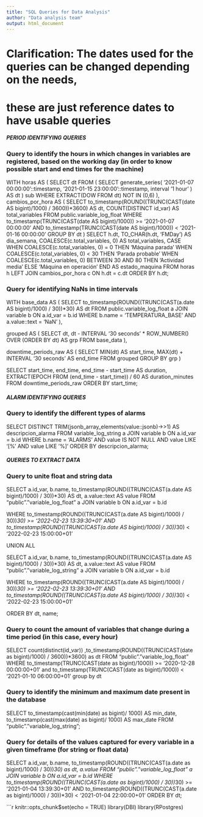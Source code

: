 ```yaml
---
title: "SQL Queries for Data Analysis"
author: "Data analysis team"
output: html_document
---
```


# Clarification: The dates used for the queries can be changed depending on the needs,
# these are just reference dates to have usable queries


##### PERIOD IDENTIFYING QUERIES #####

### Query to identify the hours in which changes in variables are registered, based on the working day (in order to know possible start and end times for the machine)

WITH horas AS (
  SELECT dt FROM (
    SELECT generate_series(
      '2021-01-07 00:00:00'::timestamp,
      '2021-01-15 23:00:00'::timestamp,
      interval '1 hour'
    ) AS dt
  ) sub
  WHERE EXTRACT(DOW FROM dt) NOT IN (0,6)
),
cambios_por_hora AS (
  SELECT 
    to_timestamp(ROUND((TRUNC(CAST(date AS bigint)/1000) / 3600))*3600) AS dt,
    COUNT(DISTINCT id_var) AS total_variables
  FROM public.variable_log_float
  WHERE to_timestamp(TRUNC(CAST(date AS bigint)/1000)) >= '2021-01-07 00:00:00'
    AND to_timestamp(TRUNC(CAST(date AS bigint)/1000)) < '2021-01-16 00:00:00'
  GROUP BY dt
)
SELECT
  h.dt,
  TO_CHAR(h.dt, 'FMDay') AS dia_semana,
  COALESCE(c.total_variables, 0) AS total_variables,
  CASE 
    WHEN COALESCE(c.total_variables, 0) = 0 THEN 'Máquina parada'
    WHEN COALESCE(c.total_variables, 0) < 30 THEN 'Parada probable'
    WHEN COALESCE(c.total_variables, 0) BETWEEN 30 AND 80 THEN 'Actividad media'
    ELSE 'Máquina en operación'
  END AS estado_maquina
FROM horas h
LEFT JOIN cambios_por_hora c ON h.dt = c.dt
ORDER BY h.dt;

### Query for identifying NaNs in time intervals

WITH base_data AS (
    SELECT 
        to_timestamp(ROUND((TRUNC(CAST(a.date AS bigint)/1000) / 30))*30) AS dt
    FROM public.variable_log_float a
    JOIN variable b ON a.id_var = b.id
    WHERE b.name = 'TEMPERATURA_BASE' AND a.value::text = 'NaN'
),

grouped AS (
    SELECT 
        dt,
        dt - INTERVAL '30 seconds' * ROW_NUMBER() OVER (ORDER BY dt) AS grp
    FROM base_data
),

downtime_periods_raw AS (
    SELECT 
        MIN(dt) AS start_time,
        MAX(dt) + INTERVAL '30 seconds' AS end_time
    FROM grouped
    GROUP BY grp
)

SELECT 
    start_time,
    end_time,
    end_time - start_time AS duration,
    EXTRACT(EPOCH FROM (end_time - start_time)) / 60 AS duration_minutes
FROM downtime_periods_raw
ORDER BY start_time;

##### ALARM IDENTIFYING QUERIES #####

### Query to identify the different types of alarms

SELECT DISTINCT
    TRIM(jsonb_array_elements(value::jsonb)->>1) AS descripcion_alarma
FROM variable_log_string a
JOIN variable b ON a.id_var = b.id
WHERE b.name = 'ALARMS'
  AND value IS NOT NULL
  AND value LIKE '[%'
  AND value LIKE '%]'
ORDER BY descripcion_alarma;



##### QUERIES TO EXTRACT DATA #####

### Query to unite float and string data

SELECT 
    a.id_var,
    b.name,
    to_timestamp(ROUND((TRUNC(CAST(a.date AS bigint)/1000) / 30))*30) AS dt,
    a.value::text AS value
FROM "public"."variable_log_float" a
JOIN variable b 
    ON a.id_var = b.id

WHERE to_timestamp(ROUND((TRUNC(CAST(a.date AS bigint)/1000) / 30))*30) >= '2022-02-23 13:39:30+01'
  AND to_timestamp(ROUND((TRUNC(CAST(a.date AS bigint)/1000) / 30))*30) < '2022-02-23 15:00:00+01'

UNION ALL

SELECT 
    a.id_var,
    b.name,
    to_timestamp(ROUND((TRUNC(CAST(a.date AS bigint)/1000) / 30))*30) AS dt,
    a.value::text AS value
FROM "public"."variable_log_string" a
JOIN variable b 
    ON a.id_var = b.id

WHERE to_timestamp(ROUND((TRUNC(CAST(a.date AS bigint)/1000) / 30))*30) >= '2022-02-23 13:39:30+01'
  AND to_timestamp(ROUND((TRUNC(CAST(a.date AS bigint)/1000) / 30))*30) < '2022-02-23 15:00:00+01'

ORDER BY dt, name;

### Query to count the amount of variables that change during a time period (in this case, every hour)

SELECT count(distinct(id_var)) ,to_timestamp(ROUND((TRUNC(CAST(date as bigint)/1000) / 3600))*3600) 
as dt FROM "public"."variable_log_float" 
WHERE to_timestamp(TRUNC(CAST(date as bigint)/1000)) >= '2020-12-28 00:00:00+01' 
and to_timestamp(TRUNC(CAST(date as bigint)/1000)) < '2021-01-10 06:00:00+01'
group by dt

### Query to identify the minimum and maximum date present in the database

SELECT to_timestamp(cast(min(date) as bigint)/ 1000) AS min_date, 
to_timestamp(cast(max(date) as bigint)/ 1000) AS max_date 
FROM "public"."variable_log_string";

### Query for details of the values captured for every variable in a given timeframe (for string or float data)

SELECT 
    a.id_var,
    b.name,
    to_timestamp(ROUND((TRUNC(CAST(a.date as bigint)/1000) / 30))*30) as dt,
    a.value
FROM "public"."variable_log_float" a
JOIN variable b 
    ON a.id_var = b.id
WHERE to_timestamp(ROUND((TRUNC(CAST(a.date as bigint)/1000) / 30))*30) >= '2021-01-04 13:39:30+01'
  AND to_timestamp(ROUND((TRUNC(CAST(a.date as bigint)/1000) / 30))*30) < '2021-01-04 22:00:00+01'
ORDER BY dt;





```r
knitr::opts_chunk$set(echo = TRUE)
library(DBI)
library(RPostgres)
